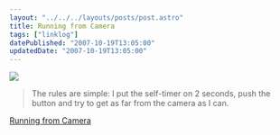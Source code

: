 ```yaml
---
layout: "../../../layouts/posts/post.astro"
title: Running from Camera
tags: ["linklog"]
datePublished: "2007-10-19T13:05:00"
updatedDate: "2007-10-19T13:05:00"
---
```


![](/images/notes/running-from-camera.jpg)

> The rules are simple: I put the self-timer on 2 seconds, push the button and try to get as far from the camera as I can.

[Running from Camera](http://runningfromcamera.blogspot.com/)
